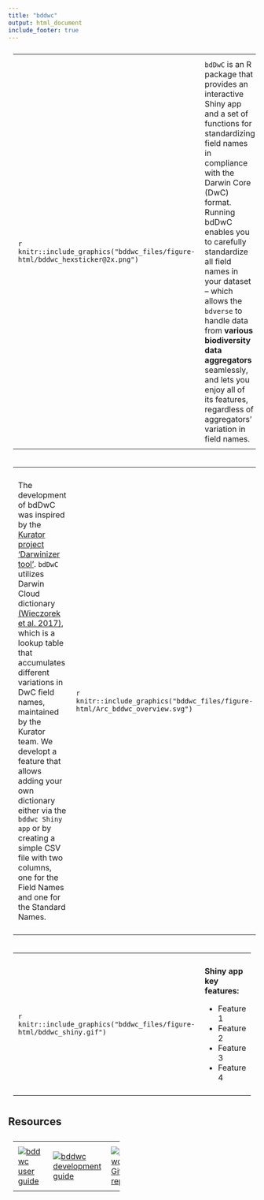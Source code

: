 ```yaml
---
title: "bddwc"
output: html_document
include_footer: true
---
```


<style>
  table, th, td {
    text-align: left;
    padding: 10px;
    vertical-align: middle;
  }
</style>

<table style="width:100%">
  <col width="25%">
  <tr>
    <td>
    ```r
    knitr::include_graphics("bddwc_files/figure-html/bddwc_hexsticker@2x.png")
    ```
    </td>
    <td>
`bdDwC` is an R package that provides an interactive Shiny app and a set of functions for standardizing field names in compliance with the Darwin Core (DwC) format. Running bdDwC enables you to carefully standardize all field names in your dataset – which allows the `bdverse` to handle data from **various biodiversity data aggregators** seamlessly, and lets you enjoy all of its features, regardless of aggregators' variation in field names.
    </td>
  </tr>
</table>

<table>
  <col width="55%">
  <tr>
   <td>
The development of bdDwC was inspired by the <a href="http://kurator.acis.ufl.edu/kurator-web/" target="_blank">Kurator project</a> <a href="https://github.com/kurator-org/kurator-validation/wiki/CSV-File-Darwinizer" target="_blank">'Darwinizer tool'</a>. `bdDwC` utilizes Darwin Cloud dictionary <a href="https://doi.org/10.3897/tdwgproceedings.1.20486" target="_blank">(Wieczorek et al. 2017)</a>, which is a lookup table that accumulates different variations in DwC field names, maintained by the Kurator team. We developt a feature that allows adding your own dictionary either via the `bddwc Shiny app` or by creating a simple CSV file with two columns, one for the Field Names and one for the Standard Names.

  </td>
      <td>
    ```r
    knitr::include_graphics("bddwc_files/figure-html/Arc_bddwc_overview.svg")
    ```
      </td>
    </tr>
</table>

<table>
  <col width="55%">
  <tr>
    <td>
    ```r
    knitr::include_graphics("bddwc_files/figure-html/bddwc_shiny.gif")
    ```
    </td>
    <td>
**Shiny app key features:**

* Feature 1
* Feature 2
* Feature 3
* Feature 4
    </td>
  </tr>
</table>


## Resources

<table style="width:45%">
    <tr>
    <td>
      [![](bddwc_files/figure-html/bddwc_user_guide.svg "bddwc user guide")](https://bd-r.github.io/bdverse-user-guide/bddwc.html)
    </td>
    <td>
      [![](bddwc_files/figure-html/bddwc_dev_guide.svg "bddwc development guide")](https://bd-r.github.io/bdverse-dev-guide/architecture.html#bddwc)
    </td>
    <td>
      [![](bddwc_files/figure-html/bddwc_code.svg "bddwc GitHub repo")](https://github.com/bd-R/bdDwC)
    </td>
  </tr>
</table>
